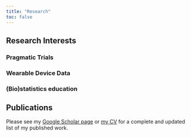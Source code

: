 ```yaml
---
title: "Research"
toc: false
---
```


## Research Interests

### Pragmatic Trials

### Wearable Device Data

### (Bio)statistics education

## Publications

Please see my [Google Scholar page](https://scholar.google.com/citations?user=3pA9LmIAAAAJ&hl=en) or [my CV](cv.qmd) for a complete and updated list of my published work.
